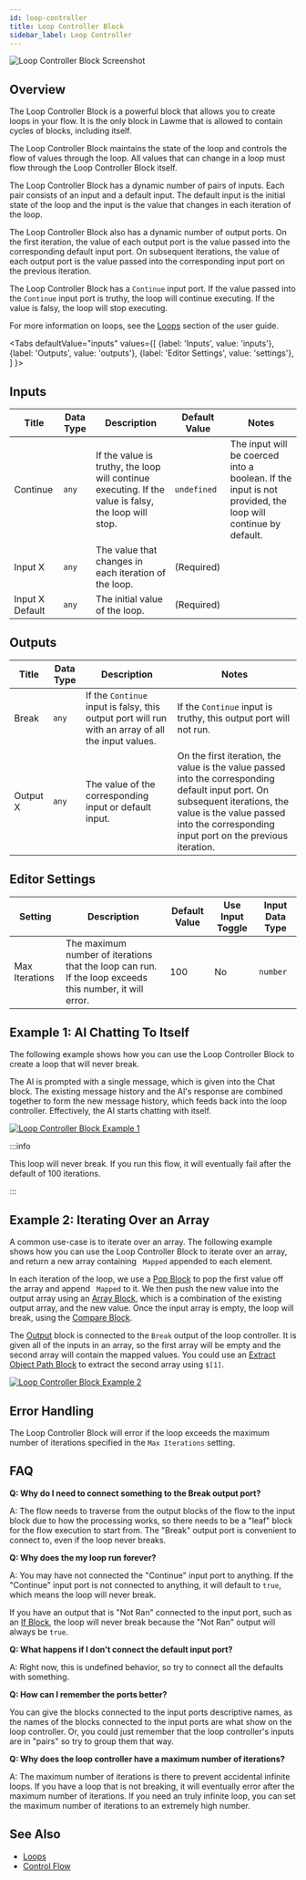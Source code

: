 ```yaml
---
id: loop-controller
title: Loop Controller Block
sidebar_label: Loop Controller
---
```



![Loop Controller Block Screenshot](./assets/loop-controller-block.png)

## Overview

The Loop Controller Block is a powerful block that allows you to create loops in your flow. It is the only block in Lawme that is allowed to contain cycles of blocks, including itself.

The Loop Controller Block maintains the state of the loop and controls the flow of values through the loop. All values that can change in a loop must flow through the Loop Controller Block itself.

The Loop Controller Block has a dynamic number of pairs of inputs. Each pair consists of an input and a default input. The default input is the initial state of the loop and the input is the value that changes in each iteration of the loop.

The Loop Controller Block also has a dynamic number of output ports. On the first iteration, the value of each output port is the value passed into the corresponding default input port. On subsequent iterations, the value of each output port is the value passed into the corresponding input port on the previous iteration.

The Loop Controller Block has a `Continue` input port. If the value passed into the `Continue` input port is truthy, the loop will continue executing. If the value is falsy, the loop will stop executing.

For more information on loops, see the [Loops](../user-guide/workflow/loops.md) section of the user guide.

<Tabs
  defaultValue="inputs"
  values={[
    {label: 'Inputs', value: 'inputs'},
    {label: 'Outputs', value: 'outputs'},
    {label: 'Editor Settings', value: 'settings'},
  ]
}>

<TabItem value="inputs">

## Inputs

| Title           | Data Type | Description                                                                                          | Default Value | Notes                                                                                                      |
| --------------- | --------- | ---------------------------------------------------------------------------------------------------- | ------------- | ---------------------------------------------------------------------------------------------------------- |
| Continue        | `any`     | If the value is truthy, the loop will continue executing. If the value is falsy, the loop will stop. | `undefined`   | The input will be coerced into a boolean. If the input is not provided, the loop will continue by default. |
| Input X         | `any`     | The value that changes in each iteration of the loop.                                                | (Required)    |                                                                                                            |
| Input X Default | `any`     | The initial value of the loop.                                                                       | (Required)    |                                                                                                            |

</TabItem>

<TabItem value="outputs">

## Outputs

| Title    | Data Type | Description                                                                                        | Notes                                                                                                                                                                                                                 |
| -------- | --------- | -------------------------------------------------------------------------------------------------- | --------------------------------------------------------------------------------------------------------------------------------------------------------------------------------------------------------------------- |
| Break    | `any`     | If the `Continue` input is falsy, this output port will run with an array of all the input values. | If the `Continue` input is truthy, this output port will not run.                                                                                                                                                     |
| Output X | `any`     | The value of the corresponding input or default input.                                             | On the first iteration, the value is the value passed into the corresponding default input port. On subsequent iterations, the value is the value passed into the corresponding input port on the previous iteration. |

</TabItem>

<TabItem value="settings">

## Editor Settings

| Setting        | Description                                                                                             | Default Value | Use Input Toggle | Input Data Type |
| -------------- | ------------------------------------------------------------------------------------------------------- | ------------- | ---------------- | --------------- |
| Max Iterations | The maximum number of iterations that the loop can run. If the loop exceeds this number, it will error. | 100           | No               | `number`        |

</TabItem>

</Tabs>

## Example 1: AI Chatting To Itself

The following example shows how you can use the Loop Controller Block to create a loop that will never break.

The AI is prompted with a single message, which is given into the Chat block. The existing message history and the AI's response are combined together to form the new message history, which feeds back into the loop controller. Effectively, the AI starts chatting with itself.

[![Loop Controller Block Example 1](./assets/loop-controller-block-example-01.png)](./assets/loop-controller-block-example-01.png)

:::info

This loop will never break. If you run this flow, it will eventually fail after the default of 100 iterations.

:::

## Example 2: Iterating Over an Array

A common use-case is to iterate over an array. The following example shows how you can use the Loop Controller Block to iterate over an array, and return a new array containing ` Mapped` appended to each element.

In each iteration of the loop, we use a [Pop Block](./pop.mdx) to pop the first value off the array and append ` Mapped` to it. We then push the new value into the output array using an [Array Block](./array.mdx), which is a combination of the existing output array, and the new value. Once the input array is empty, the loop will break, using the [Compare Block](./compare.mdx).

The [Output](./output.mdx) block is connected to the `Break` output of the loop controller. It is given all of the inputs in an array, so the first array will be empty and the second array will contain the mapped values. You could use an [Extract Object Path Block](./extract-object-path.mdx) to extract the second array using `$[1]`.

[![Loop Controller Block Example 2](./assets/loop-controller-block-example-02.png)](./assets/loop-controller-block-example-02.png)

## Error Handling

The Loop Controller Block will error if the loop exceeds the maximum number of iterations specified in the `Max Iterations` setting.

## FAQ

**Q: Why do I need to connect something to the Break output port?**

A: The flow needs to traverse from the output blocks of the flow to the input block due to how the processing works, so there needs to be a "leaf" block for the flow execution to start from. The "Break" output port is convenient to connect to, even if the loop never breaks.

**Q: Why does the my loop run forever?**

A: You may have not connected the "Continue" input port to anything. If the "Continue" input port is not connected to anything, it will default to `true`, which means the loop will never break.

If you have an output that is "Not Ran" connected to the input port, such as an [If Block](./if.mdx), the loop will never break because the "Not Ran" output will always be `true`.

**Q: What happens if I don't connect the default input port?**

A: Right now, this is undefined behavior, so try to connect all the defaults with something.

**Q: How can I remember the ports better?**

You can give the blocks connected to the input ports descriptive names, as the names of the blocks connected to the input ports are what show on the loop controller. Or, you could just remember that the loop controller's inputs are in "pairs" so try to group them that way.

**Q: Why does the loop controller have a maximum number of iterations?**

A: The maximum number of iterations is there to prevent accidental infinite loops. If you have a loop that is not breaking, it will eventually error after the maximum number of iterations. If you need an truly infinite loop, you can set the maximum number of iterations to an extremely high number.

## See Also

- [Loops](../user-guide/workflow/loops.md)
- [Control Flow](../user-guide/workflow/control-flow.md)
